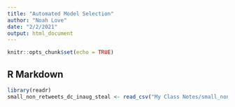 ```yaml
---
title: "Automated Model Selection"
author: "Noah Love"
date: "2/2/2021"
output: html_document
---
```


```r
knitr::opts_chunk$set(echo = TRUE)
```

## R Markdown

```r
library(readr)
small_non_retweets_dc_inaug_steal <- read_csv("My Class Notes/small_non_retweets_dc_inaug_steal.csv")
```

